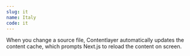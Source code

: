 ```yaml
---
slug: it
name: Italy
code: it
---
```


When you change a source file, Contentlayer automatically updates the content cache, which prompts
Next.js to reload the content on screen.
